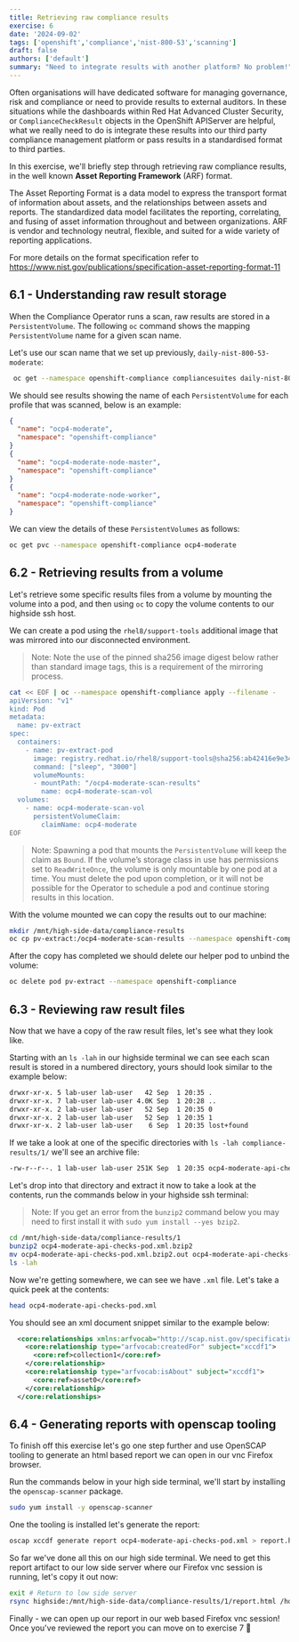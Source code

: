 ```yaml
---
title: Retrieving raw compliance results
exercise: 6
date: '2024-09-02'
tags: ['openshift','compliance','nist-800-53','scanning']
draft: false
authors: ['default']
summary: "Need to integrate results with another platform? No problem!"
---
```


Often organisations will have dedicated software for managing governance, risk and compliance or need to provide results to external auditors. In these situations while the dashboards within Red Hat Advanced Cluster Security, or `ComplianceCheckResult` objects in the OpenShift APIServer are helpful, what we really need to do is integrate these results into our third party compliance management platform or pass results in a standardised format to third parties.

In this exercise, we'll briefly step through retrieving raw compliance results, in the well known **Asset Reporting Framework** (ARF) format.

The Asset Reporting Format is a data model to express the transport format of information about assets, and the relationships between assets and reports. The standardized data model facilitates the reporting, correlating, and fusing of asset information throughout and between organizations. ARF is vendor and technology neutral, flexible, and suited for a wide variety of reporting applications.

For more details on the format specification refer to https://www.nist.gov/publications/specification-asset-reporting-format-11


## 6.1 - Understanding raw result storage

When the Compliance Operator runs a scan, raw results are stored in a `PersistentVolume`. The following `oc` command shows the mapping `PersistentVolume` name for a given scan name.

Let's use our scan name that we set up previously, `daily-nist-800-53-moderate`:

```bash
 oc get --namespace openshift-compliance compliancesuites daily-nist-800-53-moderate --output json | jq '.status.scanStatuses[].resultsStorage'
```

We should see results showing the name of each `PersistentVolume` for each profile that was scanned, below is an example:

```json
{
  "name": "ocp4-moderate",
  "namespace": "openshift-compliance"
}
{
  "name": "ocp4-moderate-node-master",
  "namespace": "openshift-compliance"
}
{
  "name": "ocp4-moderate-node-worker",
  "namespace": "openshift-compliance"
}
```

We can view the details of these `PersistentVolumes` as follows:


```bash
oc get pvc --namespace openshift-compliance ocp4-moderate
```


## 6.2 - Retrieving results from a volume

Let's retrieve some specific results files from a volume by mounting the volume into a pod, and then using `oc` to copy the volume contents to our highside ssh host.

We can create a pod using the `rhel8/support-tools` additional image that was mirrored into our disconnected environment.

> Note: Note the use of the pinned sha256 image digest below rather than standard image tags, this is a requirement of the mirroring process.

```bash
cat << EOF | oc --namespace openshift-compliance apply --filename -
apiVersion: "v1"
kind: Pod
metadata:
  name: pv-extract
spec:
  containers:
    - name: pv-extract-pod
      image: registry.redhat.io/rhel8/support-tools@sha256:ab42416e9e3460f6c6adac4cf09013be6f402810fba452ea95bd717c3ab4076b
      command: ["sleep", "3000"]
      volumeMounts:
      - mountPath: "/ocp4-moderate-scan-results"
        name: ocp4-moderate-scan-vol
  volumes:
    - name: ocp4-moderate-scan-vol
      persistentVolumeClaim:
        claimName: ocp4-moderate
EOF
```

> Note: Spawning a pod that mounts the `PersistentVolume` will keep the claim as `Bound`. If the volume’s storage class in use has permissions set to `ReadWriteOnce`, the volume is only mountable by one pod at a time. You must delete the pod upon completion, or it will not be possible for the Operator to schedule a pod and continue storing results in this location.

With the volume mounted we can copy the results out to our machine:

```bash
mkdir /mnt/high-side-data/compliance-results
oc cp pv-extract:/ocp4-moderate-scan-results --namespace openshift-compliance .
```

After the copy has completed we should delete our helper pod to unbind the volume:

```bash
oc delete pod pv-extract --namespace openshift-compliance
```


## 6.3 - Reviewing raw result files

Now that we have a copy of the raw result files, let's see what they look like.

Starting with an `ls -lah` in our highside terminal we can see each scan result is stored in a numbered directory, yours should look similar to the example below:

```bash
drwxr-xr-x. 5 lab-user lab-user   42 Sep  1 20:35 .
drwxr-xr-x. 7 lab-user lab-user 4.0K Sep  1 20:28 ..
drwxr-xr-x. 2 lab-user lab-user   52 Sep  1 20:35 0
drwxr-xr-x. 2 lab-user lab-user   52 Sep  1 20:35 1
drwxr-xr-x. 2 lab-user lab-user    6 Sep  1 20:35 lost+found
```

If we take a look at one of the specific directories with `ls -lah compliance-results/1/` we'll see an archive file:

```bash
-rw-r--r--. 1 lab-user lab-user 251K Sep  1 20:35 ocp4-moderate-api-checks-pod.xml.bzip2
```

Let's drop into that directory and extract it now to take a look at the contents, run the commands below in your highside ssh terminal:

> Note: If you get an error from the `bunzip2` command below you may need to first install it with `sudo yum install --yes bzip2`.

```bash
cd /mnt/high-side-data/compliance-results/1
bunzip2 ocp4-moderate-api-checks-pod.xml.bzip2
mv ocp4-moderate-api-checks-pod.xml.bzip2.out ocp4-moderate-api-checks-pod.xml
ls -lah
```

Now we're getting somewhere, we can see we have `.xml` file. Let's take a quick peek at the contents:

```bash
head ocp4-moderate-api-checks-pod.xml
```

You should see an xml document snippet similar to the example below:

```xml
  <core:relationships xmlns:arfvocab="http://scap.nist.gov/specifications/arf/vocabulary/relationships/1.0#">
    <core:relationship type="arfvocab:createdFor" subject="xccdf1">
      <core:ref>collection1</core:ref>
    </core:relationship>
    <core:relationship type="arfvocab:isAbout" subject="xccdf1">
      <core:ref>asset0</core:ref>
    </core:relationship>
  </core:relationships>
```


## 6.4 - Generating reports with openscap tooling

To finish off this exercise let's go one step further and use OpenSCAP tooling to generate an html based report we can open in our vnc Firefox browser.

Run the commands below in your high side terminal, we'll start by installing the `openscap-scanner` package.

```bash
sudo yum install -y openscap-scanner
```

One the tooling is installed let's generate the report:

```bash
oscap xccdf generate report ocp4-moderate-api-checks-pod.xml > report.html
```

So far we've done all this on our high side terminal. We need to get this report artifact to our low side server where our Firefox vnc session is running, let's copy it out now:

```bash
exit # Return to low side server
rsync highside:/mnt/high-side-data/compliance-results/1/report.html /home/lab-user/Downloads/report.html
```

Finally - we can open up our report in our web based Firefox vnc session! Once you've reviewed the report you can move on to exercise 7 🚀
